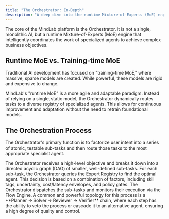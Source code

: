 ```yaml
---
title: "The Orchestrator: In-Depth"
description: "A deep dive into the runtime Mixture-of-Experts (MoE) engine that powers the MindLab platform."
---
```


The core of the MindLab platform is the Orchestrator. It is not a single, monolithic AI, but a runtime Mixture-of-Experts (MoE) engine that intelligently coordinates the work of specialized agents to achieve complex business objectives.

## Runtime MoE vs. Training-time MoE

Traditional AI development has focused on "training-time MoE," where massive, sparse models are created. While powerful, these models are rigid and expensive to change.

MindLab's "runtime MoE" is a more agile and adaptable paradigm. Instead of relying on a single, static model, the Orchestrator dynamically routes tasks to a diverse registry of specialized agents. This allows for continuous improvement and adaptation without the need to retrain foundational models.

## The Orchestration Process

The Orchestrator's primary function is to factorize user intent into a series of atomic, testable sub-tasks and then route those tasks to the most appropriate specialist agent.

<Steps>
  <Step title="Factorization">
    The Orchestrator receives a high-level objective and breaks it down into a directed acyclic graph (DAG) of smaller, well-defined sub-tasks.
  </Step>
  <Step title="Routing">
    For each sub-task, the Orchestrator queries the Expert Registry to find the optimal agent. This decision is based on a combination of factors, including skill tags, uncertainty, cost/latency envelopes, and policy gates.
  </Step>
  <Step title="Execution">
    The Orchestrator dispatches the sub-tasks and monitors their execution via the Flow Engine.
  </Step>
</Steps>

<Tip>
A common and powerful topology for this process is a **Planner → Solver → Reviewer → Verifier** chain, where each step has the ability to veto the process or cascade it to an alternative agent, ensuring a high degree of quality and control.
</Tip>